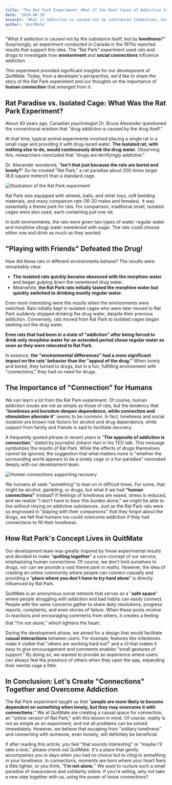 ```yaml
---
title: 'The Rat Park Experiment: What If the Root Cause of Addiction Is "Loneliness"?'
date: '2024-06-20'
excerpt: "What if addiction is caused not by substances themselves, but by loneliness? Learn about the 40-year-old Rat Park experiment and how its insights about connection influenced QuitMate's development philosophy."
author: 'QuitMate'
---
```


"What if addiction is caused not by the substance itself, but by **loneliness**?" Surprisingly, an experiment conducted in Canada in the 1970s reported results that support this idea. The "Rat Park" experiment used rats and drugs to investigate how **environment** and **social connections** influence addiction.

This experiment provided significant insights for our development of QuitMate. Today, from a developer's perspective, we'd like to share the story of the Rat Park experiment and our thoughts on the importance of **human connection** that emerged from it.

## Rat Paradise vs. Isolated Cage: What Was the Rat Park Experiment?

About 40 years ago, Canadian psychologist Dr. Bruce Alexander questioned the conventional wisdom that "drug addiction is caused by the drug itself."

At that time, typical animal experiments involved placing a single rat in a small cage and providing it with drug-laced water. **The isolated rat, with nothing else to do, would continuously drink the drug water.** Observing this, researchers concluded that "drugs are terrifyingly addictive."

Dr. Alexander wondered, "**Isn't that just because the rats are bored and lonely?**" So he created "Rat Park," a rat paradise about 200 times larger (8.8 square meters!) than a standard cage.

![Illustration of the Rat Park experiment](rat-park.png)

Rat Park was equipped with wheels, balls, and other toys, soft bedding materials, and many companion rats (16-20 males and females). It was essentially a theme park for rats. For comparison, traditional small, isolated cages were also used, each containing just one rat.

In both environments, the rats were given two types of water: regular water and morphine (drug) water sweetened with sugar. The rats could choose either one and drink as much as they wanted.

## "Playing with Friends" Defeated the Drug!

How did these rats in different environments behave? The results were remarkably clear.

* **The isolated rats quickly became obsessed with the morphine water** and began gulping down the sweetened drug water.
* Meanwhile, **the Rat Park rats initially tasted the morphine water but quickly switched to drinking mostly regular water.**

Even more interesting were the results when the environments were switched. Rats initially kept in isolated cages who were later moved to Rat Park suddenly stopped drinking the drug water, despite their previous addiction. Conversely, rats moved from Rat Park to isolated cages began seeking out the drug water.

**Even rats that had been in a state of "addiction" after being forced to drink only morphine water for an extended period chose regular water as soon as they were relocated to Rat Park.**

In essence, **the "environmental differences" had a more significant impact on the rats' behavior than the "appeal of the drug."** When lonely and bored, they turned to drugs, but in a fun, fulfilling environment with "connections," they had no need for drugs.

## The Importance of "Connection" for Humans

We can learn a lot from the Rat Park experiment. Of course, human addiction issues are not as simple as those of rats, but the tendency that "**loneliness and boredom deepen dependence, while connection and stimulation alleviate it**" seems to be common. In fact, loneliness and social isolation are known risk factors for alcohol and drug dependence, while support from family and friends is said to facilitate recovery.

A frequently quoted phrase in recent years is "**The opposite of addiction is connection**," stated by journalist Johann Hari in his TED talk. This message symbolizes the results of Rat Park. While the effects of drugs themselves cannot be ignored, the suggestion that what matters more is "whether the surrounding world appears to be a lonely cage or a fun paradise" resonated deeply with our development team.

![Human connections supporting recovery](connection.png)

We humans all seek "something" to lean on in difficult times. For some, that might be alcohol, gambling, or drugs, but what if we had **"human connections"** instead? If feelings of loneliness are eased, stress is reduced, and we realize "I don't have to bear this burden alone," we might be able to live without relying on addictive substances. Just as the Rat Park rats were so engrossed in "playing with their companions" that they forgot about the drugs, we felt that humans too could overcome addiction if they had connections to fill their loneliness.

## How Rat Park's Concept Lives in QuitMate

Our development team was greatly inspired by these experimental results and decided to make "**quitting together**" a core concept of our service, emphasizing human connections. Of course, we don't limit ourselves to drugs, nor can we provide a vast theme park in reality. However, the idea of creating an online community where people can connect casually and providing a "**place where you don't have to try hard alone**" is directly influenced by Rat Park.

QuitMate is an anonymous social network that serves as a "**safe space**" where people struggling with addiction and bad habits can easily connect. People with the same concerns gather to share daily resolutions, progress reports, complaints, and even stories of failure. When these posts receive 👍 reactions and encouraging comments from others, it creates a feeling that "I'm not alone," which lightens the heart.

During the development phase, we aimed for a design that would facilitate **casual interactions** between users. For example, features like milestones make it visible that "others are working hard too!" and a UI that makes it easy to give encouragement and comments enables "small gestures of support." By doing so, we wanted to provide an experience where users can always feel the presence of others when they open the app, expanding their mental cage a little.

## In Conclusion: Let's Create "Connections" Together and Overcome Addiction

The Rat Park experiment taught us that "**people are more likely to become dependent on something when lonely, but they may overcome it with connections.**" We at QuitMate are creating a casual space for connection, an "online version of Rat Park," with this lesson in mind. Of course, reality is not as simple as an experiment, and not all problems can be solved immediately. However, we believe that escaping from "solitary loneliness" and connecting with someone, even loosely, will definitely be beneficial.

If after reading this article, you feel "that sounds interesting" or "maybe I'll take a look," please check out QuitMate. It's a place that gently accompanies you in days when you had no choice but to cling to something in your loneliness. In connections, moments are born where your heart feels a little lighter, or you think, "**I'm not alone.**" We want to nurture such a small paradise of reassurance and solidarity online. If you're willing, why not take a new step together with us, using the power of loose connections? 
